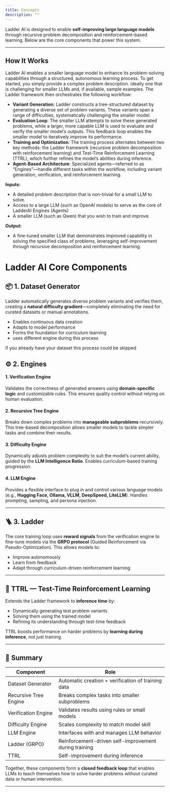 ```yaml
---
title: Concepts
description: ""
---
```


Ladder AI is designed to enable **self-improving large language models** through recursive problem decomposition and reinforcement-based learning. Below are the core components that power this system.

---

## How It Works

Ladder AI enables a smaller language model to enhance its problem-solving capabilities through a structured, autonomous learning process. To get started, you simply provide a complex problem description. ideally one that is challenging for smaller LLMs and, if available, sample examples. The Ladder framework then orchestrates the following workflow:

- **Variant Generation**: Ladder constructs a tree-structured dataset by generating a diverse set of problem variants. These variants span a range of difficulties, systematically challenging the smaller model.
- **Evaluation Loop**: The smaller LLM attempts to solve these generated problems, while a larger, more capable LLM is used to evaluate and verify the smaller model’s outputs. This feedback loop enables the smaller model to iteratively improve its performance.
- **Training and Optimization**: The training process alternates between two key methods: the Ladder framework (recursive problem decomposition with reinforcement learning) and Test-Time Reinforcement Learning (TTRL), which further refines the model’s abilities during inference.
- **Agent-Based Architecture**: Specialized agents—referred to as “Engines”—handle different tasks within the workflow, including variant generation, verification, and reinforcement learning.

**Inputs:**

- A detailed problem description that is non-trivial for a small LLM to solve.
- Access to a large LLM (such as OpenAI models) to serve as the core of LadderAI Engines (Agents)
- A smaller LLM (such as Qwen) that you wish to train and improve.

**Output:**

- A fine-tuned smaller LLM that demonstrates improved capability in solving the specified class of problems, leveraging self-improvement through recursive decomposition and reinforcement learning.

# Ladder AI Core Components

## 📦 1. Dataset Generator

Ladder automatically generates diverse problem variants and verifies them, creating a **natural difficulty gradient**—completely eliminating the need for curated datasets or manual annotations.

- Enables continuous data creation
- Adapts to model performance
- Forms the foundation for curriculum learning
- uses different engine during this process

if you already have your dataset this process could be skipped

## ⚙️ 2. Engines

#### 1. Verification Engine

Validates the correctness of generated answers using **domain-specific logic** and customizable rules. This ensures quality control without relying on human evaluation.

#### 2. Recursive Tree Engine

Breaks down complex problems into **manageable subproblems** recursively. This tree-based decomposition allows smaller models to tackle simpler tasks and combine their results.

#### 3. Difficulty Engine

Dynamically adjusts problem complexity to suit the model’s current ability, guided by the **LLM Intelligence Ratio**. Enables curriculum-based training progression.

#### 4. LLM Engine

Provides a flexible interface to plug in and control various language models (e.g., **Hugging Face, Ollama, VLLM, DeepSpeed, LiteLLM**). Handles prompting, sampling, and persona injection.

---

## 🪜 3. Ladder

The core training loop uses **reward signals** from the verification engine to fine-tune models via the **GRPO protocol** (Guided Reinforcement via Pseudo-Optimization). This allows models to:

- Improve autonomously
- Learn from feedback
- Adapt through curriculum-driven reinforcement learning

---

## 🔁 TTRL — Test-Time Reinforcement Learning

Extends the Ladder framework to **inference time** by:

- Dynamically generating test problem variants
- Solving them using the trained model
- Refining its understanding through test-time feedback

TTRL boosts performance on harder problems by **learning during inference**, not just training.

---

## 🎯 Summary

| Component             | Role                                                  |
| --------------------- | ----------------------------------------------------- |
| Dataset Generator     | Automatic creation + verification of training data    |
| Recursive Tree Engine | Breaks complex tasks into smaller subproblems         |
| Verification Engine   | Validates results using rules or small models         |
| Difficulty Engine     | Scales complexity to match model skill                |
| LLM Engine            | Interfaces with and manages LLM behavior              |
| Ladder (GRPO)         | Reinforcement-driven self-improvement during training |
| TTRL                  | Self-improvement during inference                     |

Together, these components form a **closed feedback loop** that enables LLMs to teach themselves how to solve harder problems without curated data or human intervention.

---
